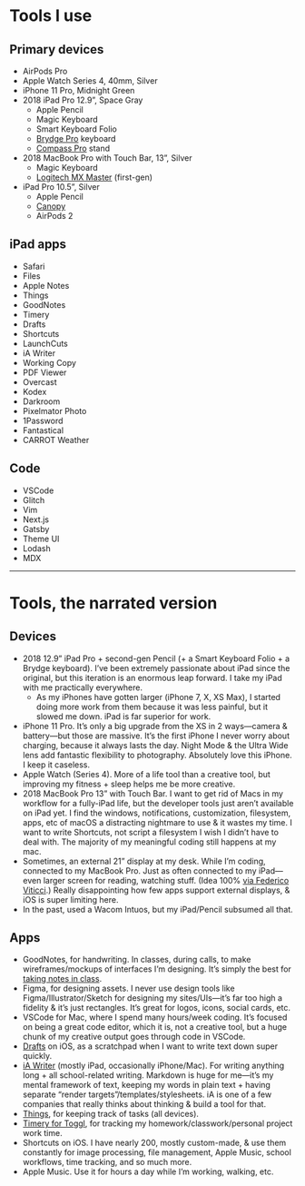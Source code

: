 
# Tools I use

## Primary devices

- AirPods Pro
- Apple Watch Series 4, 40mm, Silver
- iPhone 11 Pro, Midnight Green
- 2018 iPad Pro 12.9”, Space Gray
  - Apple Pencil
  - Magic Keyboard
  - Smart Keyboard Folio
  - [Brydge Pro](https://www.brydge.com/products/brydge-12-9-ipad-pro-keyboard) keyboard
  - [Compass Pro](https://www.twelvesouth.com/products/compass-pro?variant=17674732732473) stand
- 2018 MacBook Pro with Touch Bar, 13”, Silver
  - Magic Keyboard
  - [Logitech MX Master](https://www.logitech.com/en-us/product/mx-master-3) (first-gen)
- iPad Pro 10.5”, Silver
  - Apple Pencil
  - [Canopy](https://www.studioneat.com/products/canopy)
  - AirPods 2

## iPad apps

<List>

- Safari
- Files
- Apple Notes
- Things
- GoodNotes
- Timery
- Drafts
- Shortcuts
- LaunchCuts
- iA Writer
- Working Copy
- PDF Viewer
- Overcast
- Kodex
- Darkroom
- Pixelmator Photo
- 1Password
- Fantastical
- CARROT Weather

</List>

## Code

<List>

- VSCode
- Glitch
- Vim
- Next.js
- Gatsby
- Theme UI
- Lodash
- MDX

</List>

***

# Tools, the narrated version

## Devices

- 2018 12.9” iPad Pro + second-gen Pencil (+ a Smart Keyboard Folio + a Brydge keyboard). I’ve been extremely passionate about iPad since the original, but this iteration is an enormous leap forward. I take my iPad with me practically everywhere.
  - As my iPhones have gotten larger (iPhone 7, X, XS Max), I started doing more work from them because it was less painful, but it slowed me down. iPad is far superior for work.
- iPhone 11 Pro. It’s only a big upgrade from the XS in 2 ways—camera & battery—but those are massive. It’s the first iPhone I never worry about charging, because it always lasts the day. Night Mode & the Ultra Wide lens add fantastic flexibility to photography. Absolutely love this iPhone. I keep it caseless.
- Apple Watch (Series 4). More of a life tool than a creative tool, but improving my fitness + sleep helps me be more creative.
- 2018 MacBook Pro 13” with Touch Bar. I want to get rid of Macs in my workflow for a fully-iPad life, but the developer tools just aren’t available on iPad yet. I find the windows, notifications, customization, filesystem, apps, etc of macOS a distracting nightmare to use & it wastes my time. I want to write Shortcuts, not script a filesystem I wish I didn’t have to deal with. The majority of my meaningful coding still happens at my mac.
- Sometimes, an external 21” display at my desk. While I’m coding, connected to my MacBook Pro. Just as often connected to my iPad—even larger screen for reading, watching stuff. (Idea 100% [via Federico Viticci](https://www.macstories.net/ipad-diaries/ipad-diaries-the-many-setups-of-the-2018-ipad-pro/).) Really disappointing how few apps support external displays, & iOS is super limiting here.
- In the past, used a Wacom Intuos, but my iPad/Pencil subsumed all that.

## Apps

- GoodNotes, for handwriting. In classes, during calls, to make wireframes/mockups of interfaces I’m designing. It’s simply the best for [taking notes in class](https://notebook.lachlanjc.me/2019-12-02_how_i_take_notes_for_college/).
- Figma, for designing assets. I never use design tools like Figma/Illustrator/Sketch for designing my sites/UIs—it’s far too high a fidelity & it’s just rectangles. It’s great for logos, icons, social cards, etc.
- VSCode for Mac, where I spend many hours/week coding. It’s focused on being a great code editor, which it is, not a creative tool, but a huge chunk of my creative output goes through code in VSCode.
- [Drafts](https://apps.apple.com/us/app/drafts/id1236254471?uo=4) on iOS, as a scratchpad when I want to write text down super quickly.
- [iA Writer](https://apps.apple.com/us/app/ia-writer/id775737172?uo=4) (mostly iPad, occasionally iPhone/Mac). For writing anything long + all school-related writing. Markdown is huge for me—it’s my mental framework of text, keeping my words in plain text + having separate “render targets”/templates/stylesheets. iA is one of a few companies that really thinks about thinking & build a tool for that.
- [Things](https://apps.apple.com/us/app/things-3/id904237743?uo=4), for keeping track of tasks (all devices).
- [Timery for Toggl](https://apps.apple.com/us/app/timery-for-toggl/id1425368544?uo=4), for tracking my homework/classwork/personal project work time.
- Shortcuts on iOS. I have nearly 200, mostly custom-made, & use them constantly for image processing, file management, Apple Music, school workflows, time tracking, and so much more.
- Apple Music. Use it for hours a day while I’m working, walking, etc.
